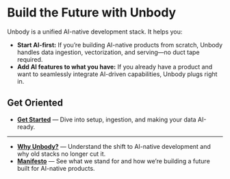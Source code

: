 
# Build the Future with Unbody

Unbody is a unified AI-native development stack. It helps you:

- **Start AI-first:** If you’re building AI-native products from scratch, Unbody handles data ingestion, vectorization, and serving—no duct tape required.
- **Add AI features to what you have:** If you already have a product and want to seamlessly integrate AI-driven capabilities, Unbody plugs right in.

## Get Oriented

- [**Get Started**](/get-started/introduction) — Dive into setup, ingestion, and making your data AI-ready.
---
- [**Why Unbody?**](/why) — Understand the shift to AI-native development and why old stacks no longer cut it.
- [**Manifesto**](/manifesto) — See what we stand for and how we’re building a future built for AI-native products.

